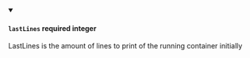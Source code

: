 
<details className="config-field" data-expandable="false" open>
<summary>

#### `lastLines` <span class="config-field-required" data-required="false">required</span> <span class="config-field-type">integer</span> <span class="config-field-default"></span>

LastLines is the amount of lines to print of the running container initially

</summary>



</details>

